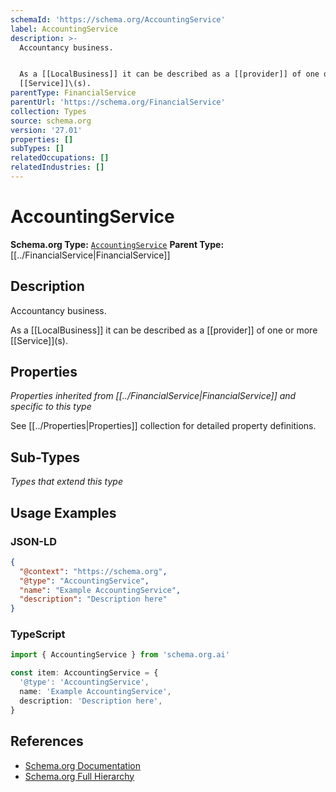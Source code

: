 ```yaml
---
schemaId: 'https://schema.org/AccountingService'
label: AccountingService
description: >-
  Accountancy business.


  As a [[LocalBusiness]] it can be described as a [[provider]] of one or more
  [[Service]]\(s).
parentType: FinancialService
parentUrl: 'https://schema.org/FinancialService'
collection: Types
source: schema.org
version: '27.01'
properties: []
subTypes: []
relatedOccupations: []
relatedIndustries: []
---
```

# AccountingService

**Schema.org Type:** [`AccountingService`](https://schema.org/AccountingService)
**Parent Type:** [[../FinancialService|FinancialService]]

## Description

Accountancy business.

As a [[LocalBusiness]] it can be described as a [[provider]] of one or more [[Service]]\(s).

## Properties

*Properties inherited from [[../FinancialService|FinancialService]] and specific to this type*

See [[../Properties|Properties]] collection for detailed property definitions.

## Sub-Types

*Types that extend this type*

## Usage Examples

### JSON-LD

```json
{
  "@context": "https://schema.org",
  "@type": "AccountingService",
  "name": "Example AccountingService",
  "description": "Description here"
}
```

### TypeScript

```typescript
import { AccountingService } from 'schema.org.ai'

const item: AccountingService = {
  '@type': 'AccountingService',
  name: 'Example AccountingService',
  description: 'Description here',
}
```

## References

- [Schema.org Documentation](https://schema.org/AccountingService)
- [Schema.org Full Hierarchy](https://schema.org/docs/full.html)
